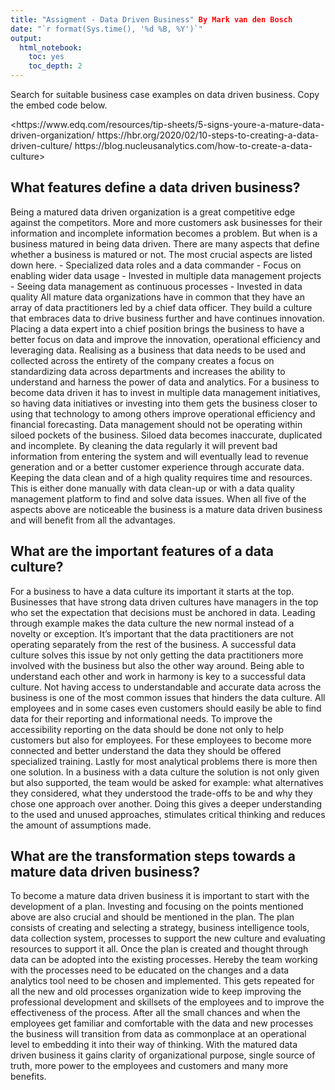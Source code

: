 ```yaml
---
title: "Assigment - Data Driven Business" By Mark van den Bosch
date: "`r format(Sys.time(), '%d %B, %Y')`"
output:
  html_notebook:
    toc: yes
    toc_depth: 2
---
```


Search for suitable business case examples on data driven business. Copy the embed code below.

<https://www.edq.com/resources/tip-sheets/5-signs-youre-a-mature-data-driven-organization/ https://hbr.org/2020/02/10-steps-to-creating-a-data-driven-culture/ https://blog.nucleusanalytics.com/how-to-create-a-data-culture>


## What features define a data driven business?

Being a matured data driven organization is a great competitive edge against the competitors. More and more customers ask businesses for their information and incomplete information becomes a problem. But when is a business matured in being data driven. There are many aspects that define whether a business is matured or not. The most crucial aspects are listed down here.
-	Specialized data roles and a data commander
-	Focus on enabling wider data usage
-	Invested in multiple data management projects
-	Seeing data management as continuous processes
-	Invested in data quality
All mature data organizations have in common that they have an array of data practitioners led by a chief data officer. They build a culture that embraces data to drive business further and have continues innovation. Placing a data expert into a chief position brings the business to have a better focus on data and improve the innovation, operational efficiency and leveraging data.
Realising as a business that data needs to be used and collected across the entirety of the company creates a focus on standardizing data across departments and increases the ability to understand and harness the power of data and analytics.
For a business to become data driven it has to invest in multiple data management initiatives, so having data initiatives or investing into them gets the business closer to using that technology to among others improve operational efficiency and financial forecasting.
Data management should not be operating within siloed pockets of the business. Siloed data becomes inaccurate, duplicated and incomplete. By cleaning the data regularly it will prevent bad information from entering the system and will eventually lead to revenue generation and or a better customer experience through accurate data. 
Keeping the data clean and of a high quality requires time and resources. This is either done manually with data clean-up or with a data quality management platform to find and solve data issues. 
When all five of the aspects above are noticeable the business is a mature data driven business and will benefit from all the advantages. 



## What are the important features of a data culture?

For a business to have a data culture its important it starts at the top. Businesses that have strong data driven cultures have managers in the top who set the expectation that decisions must be anchored in data. Leading through example makes the data culture the new normal instead of a novelty or exception.
It’s important that the data practitioners are not operating separately from the rest of the business. A successful data culture solves this issue by not only getting the data practitioners more involved with the business but also the other way around. Being able to understand each other and work in harmony is key to a successful data culture. 
Not having access to understandable and accurate data across the business is one of the most common issues that hinders the data culture. All employees and in some cases even customers should easily be able to find data for their reporting and informational needs. To improve the accessibility reporting on the data should be done not only to help customers but also for employees. For these employees to become more connected and better understand the data they should be offered specialized training. 
Lastly for most analytical problems there is more then one solution. In a business with a data culture the solution is not only given but also supported, the team would be asked for example: what alternatives they considered, what they understood the trade-offs to be and why they chose one approach over another. Doing this gives a deeper understanding to the used and unused approaches, stimulates critical thinking and reduces the amount of assumptions made. 



## What are the transformation steps towards a mature data driven business?

To become a mature data driven business it is important to start with the development of a plan. Investing and focusing on the points mentioned above are also crucial and should be mentioned in the plan. 
The plan consists of creating and selecting a strategy, business intelligence tools, data collection system, processes to support the new culture and evaluating resources to support it all.
Once the plan is created and thought through data can be adopted into the existing processes. Hereby the team working with the processes need to be educated on the changes and a data analytics tool need to be chosen and implemented.
This gets repeated for all the new and old processes organization wide to keep improving the professional development and skillsets of the employees and to improve the effectiveness of the process. 
After all the small chances and when the employees get familiar and comfortable with the data and new processes the business will transition from data as commonplace at an operational level to embedding it into their way of thinking. With the matured data driven business it gains clarity of organizational purpose, single source of truth, more power to the employees and customers and many more benefits.


